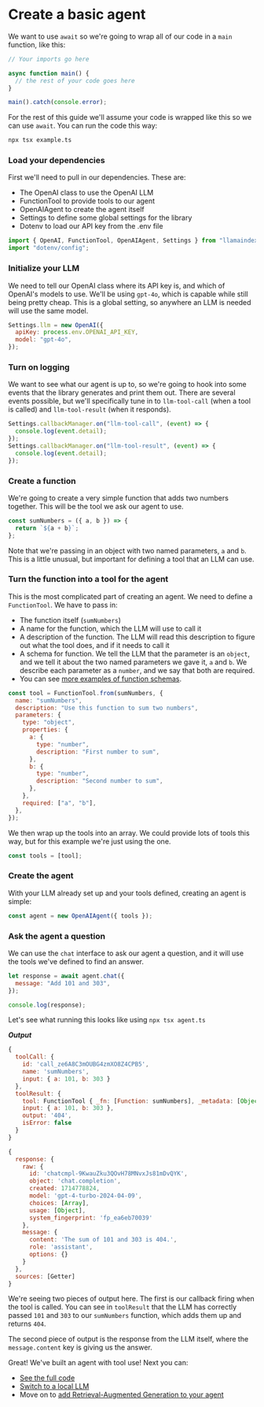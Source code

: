 # Create a basic agent

We want to use `await` so we're going to wrap all of our code in a `main` function, like this:

```typescript
// Your imports go here

async function main() {
  // the rest of your code goes here
}

main().catch(console.error);
```

For the rest of this guide we'll assume your code is wrapped like this so we can use `await`. You can run the code this way:

```bash
npx tsx example.ts
```

### Load your dependencies

First we'll need to pull in our dependencies. These are:

- The OpenAI class to use the OpenAI LLM
- FunctionTool to provide tools to our agent
- OpenAIAgent to create the agent itself
- Settings to define some global settings for the library
- Dotenv to load our API key from the .env file

```javascript
import { OpenAI, FunctionTool, OpenAIAgent, Settings } from "llamaindex";
import "dotenv/config";
```

### Initialize your LLM

We need to tell our OpenAI class where its API key is, and which of OpenAI's models to use. We'll be using `gpt-4o`, which is capable while still being pretty cheap. This is a global setting, so anywhere an LLM is needed will use the same model.

```javascript
Settings.llm = new OpenAI({
  apiKey: process.env.OPENAI_API_KEY,
  model: "gpt-4o",
});
```

### Turn on logging

We want to see what our agent is up to, so we're going to hook into some events that the library generates and print them out. There are several events possible, but we'll specifically tune in to `llm-tool-call` (when a tool is called) and `llm-tool-result` (when it responds).

```javascript
Settings.callbackManager.on("llm-tool-call", (event) => {
  console.log(event.detail);
});
Settings.callbackManager.on("llm-tool-result", (event) => {
  console.log(event.detail);
});
```

### Create a function

We're going to create a very simple function that adds two numbers together. This will be the tool we ask our agent to use.

```javascript
const sumNumbers = ({ a, b }) => {
  return `${a + b}`;
};
```

Note that we're passing in an object with two named parameters, `a` and `b`. This is a little unusual, but important for defining a tool that an LLM can use.

### Turn the function into a tool for the agent

This is the most complicated part of creating an agent. We need to define a `FunctionTool`. We have to pass in:

- The function itself (`sumNumbers`)
- A name for the function, which the LLM will use to call it
- A description of the function. The LLM will read this description to figure out what the tool does, and if it needs to call it
- A schema for function. We tell the LLM that the parameter is an `object`, and we tell it about the two named parameters we gave it, `a` and `b`. We describe each parameter as a `number`, and we say that both are required.
- You can see [more examples of function schemas](https://cookbook.openai.com/examples/how_to_call_functions_with_chat_models).

```javascript
const tool = FunctionTool.from(sumNumbers, {
  name: "sumNumbers",
  description: "Use this function to sum two numbers",
  parameters: {
    type: "object",
    properties: {
      a: {
        type: "number",
        description: "First number to sum",
      },
      b: {
        type: "number",
        description: "Second number to sum",
      },
    },
    required: ["a", "b"],
  },
});
```

We then wrap up the tools into an array. We could provide lots of tools this way, but for this example we're just using the one.

```javascript
const tools = [tool];
```

### Create the agent

With your LLM already set up and your tools defined, creating an agent is simple:

```javascript
const agent = new OpenAIAgent({ tools });
```

### Ask the agent a question

We can use the `chat` interface to ask our agent a question, and it will use the tools we've defined to find an answer.

```javascript
let response = await agent.chat({
  message: "Add 101 and 303",
});

console.log(response);
```

Let's see what running this looks like using `npx tsx agent.ts`

**_Output_**

```javascript
{
  toolCall: {
    id: 'call_ze6A8C3mOUBG4zmXO8Z4CPB5',
    name: 'sumNumbers',
    input: { a: 101, b: 303 }
  },
  toolResult: {
    tool: FunctionTool { _fn: [Function: sumNumbers], _metadata: [Object] },
    input: { a: 101, b: 303 },
    output: '404',
    isError: false
  }
}
```

```javascript
{
  response: {
    raw: {
      id: 'chatcmpl-9KwauZku3QOvH78MNvxJs81mDvQYK',
      object: 'chat.completion',
      created: 1714778824,
      model: 'gpt-4-turbo-2024-04-09',
      choices: [Array],
      usage: [Object],
      system_fingerprint: 'fp_ea6eb70039'
    },
    message: {
      content: 'The sum of 101 and 303 is 404.',
      role: 'assistant',
      options: {}
    }
  },
  sources: [Getter]
}
```

We're seeing two pieces of output here. The first is our callback firing when the tool is called. You can see in `toolResult` that the LLM has correctly passed `101` and `303` to our `sumNumbers` function, which adds them up and returns `404`.

The second piece of output is the response from the LLM itself, where the `message.content` key is giving us the answer.

Great! We've built an agent with tool use! Next you can:

- [See the full code](https://github.com/run-llama/ts-agents/blob/main/1_agent/agent.ts)
- [Switch to a local LLM](local_model)
- Move on to [add Retrieval-Augmented Generation to your agent](agentic_rag)
